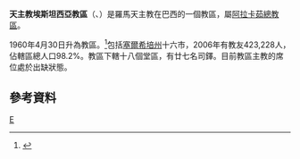 {{Infobox Roman Catholic diocese
|jurisdiction     = 教區
|name             = 埃斯坦西亞
|latin= Dioecesis Stantiana
|image =
|caption =
|location = [[巴西|巴西]]
|territory =[[塞爾希培州|塞爾希培州]]十六市
|population =423,228
|rite = 罗马礼
|patron =
|province =阿拉卡茹
|established = 1960年
|cathedral = 瓜達盧佩聖母主教座堂
|co-cathedral =
|leadership = 主教
|website =
|pope =
|patriarch=
|metropolitan =
|ordinary =懸空
|coadjutor archbishop =
|coadjutor bishop =
|auxiliary =
|emeritus = }}

'''天主教埃斯坦西亞教區'''（{{lang-la|Dioecesis Stantiana}}、{{lang-pt|Diocese de Estância}}）是羅馬天主教在巴西的一個教區，屬[[天主教阿拉卡茹總教區|阿拉卡茹總教區]]。

1960年4月30日升為教區。<ref>{{cite journal
|journal=[[宗座公報|宗座公報]]
|publisher=梵蒂岡出版社
|date=1961年
|volume=53
|title=''Ecclesiarum omnium''
|page=91
|url=http://www.vatican.va/archive/aas/documents/AAS%2053%20%5B1961%5D%20-%20ocr.pdf
|access-date=2013-10-26
|archive-date=2013-10-07
|archive-url=https://web.archive.org/web/20131007213220/http://www.vatican.va/archive/aas/documents/AAS%2053%20%5B1961%5D%20-%20ocr.pdf
|dead-url=no
}}</ref>包括[[塞爾希培州|塞爾希培州]]十六市，2006年有教友423,228人，佔轄區總人口98.2%。教區下轄十八個堂區，有廿七名司鐸。目前教區主教的席位處於出缺狀態。

==參考資料==
{{reflist}}
[[Category:巴西天主教教區|E]]